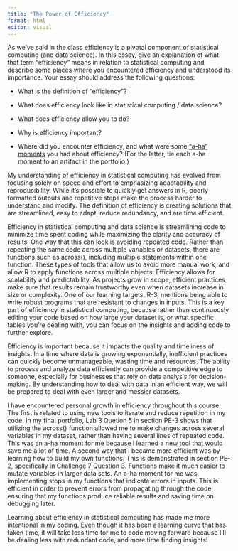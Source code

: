 ```yaml
---
title: "The Power of Efficiency"
format: html
editor: visual
---
```


As we’ve said in the class efficiency is a pivotal component of statistical computing (and data science). In this essay, give an explanation of what that term “efficiency” means in relation to statistical computing and describe some places where you encountered efficiency and understood its importance. Your essay should address the following questions:

-   What is the definition of “efficiency”?

-   What does efficiency look like in statistical computing / data science?

-   What does efficiency allow you to do?

-   Why is efficiency important?

-   Where did you encounter efficiency, and what were some [“a-ha” moments](https://www.merriam-webster.com/dictionary/aha%20moment) you had about efficiency? (For the latter, tie each a-ha moment to an artifact in the portfolio.)

My understanding of efficiency in statistical computing has evolved from focusing solely on speed and effort to emphasizing adaptability and reproducibility. While it’s possible to quickly get answers in R, poorly formatted outputs and repetitive steps make the process harder to understand and modify. The definition of efficiency is creating solutions that are streamlined, easy to adapt, reduce redundancy, and are time efficient.

Efficiency in statistical computing and data science is streamlining code to minimize time spent coding while maximizing the clarity and accuracy of results. One way that this can look is avoiding repeated code. Rather than repeating the same code across multiple variables or datasets, there are functions such as across(), including multiple statements within one function. These types of tools that allow us to avoid more manual work, and allow R to apply functions across multiple objects. Efficiency allows for scalability and predictability. As projects grow in scope, efficient practices make sure that results remain trustworthy even when datasets increase in size or complexity. One of our learning targets, R-3, mentions being able to write robust programs that are resistant to changes in inputs. This is a key part of efficiency in statistical computing, because rather than continuously editing your code based on how large your dataset is, or what specific tables you’re dealing with, you can focus on the insights and adding code to further explore.

Efficiency is important because it impacts the quality and timeliness of insights. In a time where data is growing exponentially, inefficient practices can quickly become unmanageable, wasting time and resources. The ability to process and analyze data efficiently can provide a competitive edge to someone, especially for businesses that rely on data analysis for decision-making. By understanding how to deal with data in an efficient way, we will be prepared to deal with even larger and messier datasets.

I have encountered personal growth in efficiency throughout this course. The first is related to using new tools to iterate and reduce repetition in my code. In my final portfolio, Lab 3 Quetion 5 in section PE-3 shows that utilizing the across() function allowed me to make changes across several variables in my dataset, rather than having several lines of repeated code. This was an a-ha moment for me because I learned a new tool that would save me a lot of time. A second way that I became more efficient was by learning how to build my own functions. This is demonstrated in section PE-2, specifically in Challenge 7 Question 3. Functions make it much easier to mutate variables in larger data sets. An a-ha moment for me was implementing stops in my functions that indicate errors in inputs. This is efficient in order to prevent errors from propagating through the code, ensuring that my functions produce reliable results and saving time on debugging later.

Learning about efficiency in statistical computing has made me more intentional in my coding. Even though it has been a learning curve that has taken time, it will take less time for me to code moving forward because I’ll be dealing less with redundant code, and more time finding insights!
